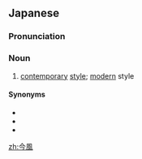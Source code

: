 ==Japanese==
{{ja-kanjitab|いま|ふう|yomi=y}}

===Pronunciation===
{{ja-pron|いまふう|y=y}}

===Noun===
{{ja-noun|いまふう}}

# [[contemporary]] [[style]]; [[modern]] style
#: {{ja-usex|'''今風'''の歌詞|'''いまふう''' の かし|'''contemporary-style''' lyrics}}

====Synonyms====
* {{ja-r|現代風|げんだいふう}}
* {{ja-r|当世風|とうせいふう}}
* {{ja-r|今様|いまよう}}

[[zh:今風]]